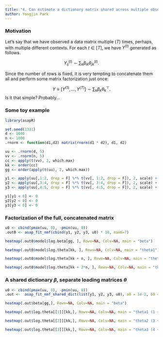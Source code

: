 ```yaml
---
title: "4. Can estimate a dictionary matrix shared across multiple observations of data matrices?"
author: Yongjin Park
---
```


### Motivation

Let's say that we have observed a data matrix multiple ($T$) times, perhaps, with multiple different contexts. For each $t \in [T]$, we have $Y^{(t)}$ generated as follows.

$$Y_{ij}^{(t)} \sim \sum_{k} \beta_{ik} \theta_{jk}^{(t)}.$$

Since the number of rows is fixed, it is very tempting to concatenate them all and perform some matrix factorization just once:

$$Y \equiv \left[Y^{(1)}, \ldots, Y^{(T)}\right] \sim \sum_{k} \beta_{k} \theta_{k}^{\top}.$$
Is it that simple? Probably...

### Some toy example

```r
library(asapR)

set.seed(1331)
d <- 1000
n <- 1000
.rnorm <- function(d1,d2) matrix(rnorm(d1 * d2), d1, d2)

uu <- .rnorm(d, 5)
vv <- .rnorm(n, 5)
cc <- apply(t(vv), 2, which.max)
kk <- order(cc)
gg <- order(apply(t(uu), 2, which.max))

y1 <- apply(uu[,1:2, drop = F] %*% t(vv[, 1:2, drop = F]), 2, scale) + .rnorm(d, n) * .3
y2 <- apply(uu[,3:4, drop = F] %*% t(vv[, 3:4, drop = F]), 2, scale) + .rnorm(d, n) * .3
y3 <- apply(uu[,4:5, drop = F] %*% t(vv[, 4:5, drop = F]), 2, scale) + .rnorm(d, n) * .3

y1[y1 < 0] <- 0
y2[y2 < 0] <- 0
y3[y3 < 0] <- 0

```


### Factorization of the full, concatenated matrix 

```r
u0 <- cbind(pmax(uu, 0), -pmin(uu, 0))
.out0 <- asap_fit_nmf(cbind(y1, y2, y3, u0) * 10, maxK=7)
```

```r
heatmap(.out0$model$log.beta[gg, ], Rowv=NA, Colv=NA, main = "beta")
```

```r
heatmap(.out0$model$log.theta[kk, ], Rowv=NA, Colv=NA, main = "theta1")
```

```r
heatmap(.out0$model$log.theta[kk + n, ], Rowv=NA, Colv=NA, main = "theta2")
```

```r
heatmap(.out0$model$log.theta[kk + 2*n, ], Rowv=NA, Colv=NA, main = "theta3")
```


### A shared dictionary $\beta$, separate loading matrices $\theta$

```r
u0 <- cbind(pmax(uu, 0), -pmin(uu, 0))
.out <-  asap_fit_nmf_shared_dict(list(y1, y2, y3, u0), a0 = 1e-2, b0 = 1, maxK=7)
```

```r
heatmap(.out$beta[gg,], Rowv=NA, Colv=NA, main = "beta")
```

```r
heatmap(.out$log.theta[[1]][kk,], Rowv=NA, Colv=NA, main = "theta1 (1 + 2)")
```

```r
heatmap(.out$log.theta[[2]][kk,], Rowv=NA, Colv=NA, main = "theta2 (3 + 4)")
```

```r
heatmap(.out$log.theta[[3]][kk,], Rowv=NA, Colv=NA, main = "theta3 (4 + 5)")
```


